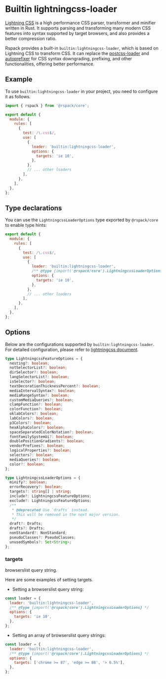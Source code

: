 
# Builtin lightningcss-loader

<ApiMeta addedVersion="1.0.0" />

[Lightning CSS](https://lightningcss.dev) is a high performance CSS parser, transformer and minifier written in Rust. It supports parsing and transforming many modern CSS features into syntax supported by target browsers, and also provides a better compression ratio.

Rspack provides a built-in `builtin:lightningcss-loader`, which is based on Lightning CSS to transform CSS. It can replace the [postcss-loader](https://github.com/postcss/postcss-loader) and [autoprefixer](https://github.com/postcss/autoprefixer) for CSS syntax downgrading, prefixing, and other functionalities, offering better performance.

## Example

To use `builtin:lightningcss-loader` in your project, you need to configure it as follows.

```js title="rspack.config.mjs"
import { rspack } from '@rspack/core';

export default {
  module: {
    rules: [
      {
        test: /\.css$/,
        use: [
          {
            loader: 'builtin:lightningcss-loader',
            options: {
              targets: 'ie 10',
            },
          },
          // ... other loaders
        ],
      },
    ],
  },
};
```

## Type declarations

You can use the `LightningcssLoaderOptions` type exported by `@rspack/core` to enable type hints:

```js title="rspack.config.mjs"
export default {
  module: {
    rules: [
      {
        test: /\.css$/,
        use: [
          {
            loader: 'builtin:lightningcss-loader',
            /** @type {import('@rspack/core').LightningcssLoaderOptions} */
            options: {
              targets: 'ie 10',
            },
          },
          // ... other loaders
        ],
      },
    ],
  },
};
```

## Options

Below are the configurations supported by `builtin:lightningcss-loader`. For detailed configuration, please refer to [lightningcss document](https://lightningcss.dev/transpilation.html).

```ts
type LightningcssFeatureOptions = {
  nesting?: boolean;
  notSelectorList?: boolean;
  dirSelector?: boolean;
  langSelectorList?: boolean;
  isSelector?: boolean;
  textDecorationThicknessPercent?: boolean;
  mediaIntervalSyntax?: boolean;
  mediaRangeSyntax?: boolean;
  customMediaQueries?: boolean;
  clampFunction?: boolean;
  colorFunction?: boolean;
  oklabColors?: boolean;
  labColors?: boolean;
  p3Colors?: boolean;
  hexAlphaColors?: boolean;
  spaceSeparatedColorNotation?: boolean;
  fontFamilySystemUi?: boolean;
  doublePositionGradients?: boolean;
  vendorPrefixes?: boolean;
  logicalProperties?: boolean;
  selectors?: boolean;
  mediaQueries?: boolean;
  color?: boolean;
};

type LightningcssLoaderOptions = {
  minify?: boolean;
  errorRecovery?: boolean;
  targets?: string[] | string;
  include?: LightningcssFeatureOptions;
  exclude?: LightningcssFeatureOptions;
  /**
   * @deprecated Use `drafts` instead.
   * This will be removed in the next major version.
   */
  draft?: Drafts;
  drafts?: Drafts;
  nonStandard?: NonStandard;
  pseudoClasses?: PseudoClasses;
  unusedSymbols?: Set<String>;
};
```

### targets

browserslist query string.

Here are some examples of setting targets.

- Setting a browserslist query string:

```js
const loader = {
  loader: 'builtin:lightningcss-loader',
  /** @type {import('@rspack/core').LightningcssLoaderOptions} */
  options: {
    targets: 'ie 10',
  },
};
```

- Setting an array of browserslist query strings:

```js
const loader = {
  loader: 'builtin:lightningcss-loader',
  /** @type {import('@rspack/core').LightningcssLoaderOptions} */
  options: {
    targets: ['chrome >= 87', 'edge >= 88', '> 0.5%'],
  },
};
```
